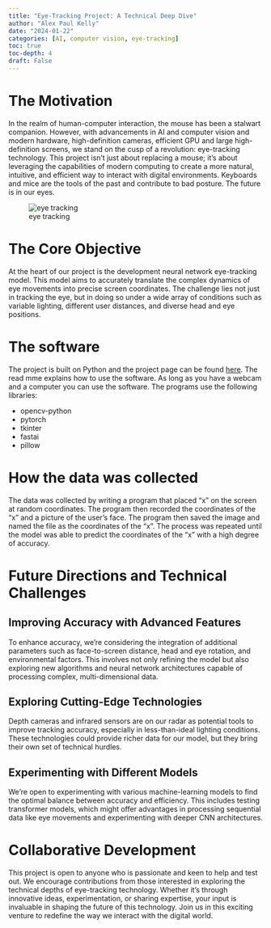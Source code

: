 ```yaml
---
title: "Eye-Tracking Project: A Technical Deep Dive"
author: "Alex Paul Kelly"
date: "2024-01-22"
categories: [AI, computer vision, eye-tracking]
toc: true
toc-depth: 4
draft: False
---
```


# The Motivation

In the realm of human-computer interaction, the mouse has been a stalwart companion. However, with advancements in AI and computer vision and modern hardware, high-definition cameras, efficient GPU and large high-definition screens, we stand on the cusp of a revolution: eye-tracking technology. This project isn't just about replacing a mouse; it's about leveraging the capabilities of modern computing to create a more natural, intuitive, and efficient way to interact with digital environments.  Keyboards and mice are the tools of the past and contribute to bad posture. The future is in our eyes.

![eye tracking](.\eye_tracking.png)


# The Core Objective

At the heart of our project is the development neural network eye-tracking model. This model aims to accurately translate the complex dynamics of eye movements into precise screen coordinates. The challenge lies not just in tracking the eye, but in doing so under a wide array of conditions such as variable lighting, different user distances, and diverse head and eye positions.

# The software 

The project is built on Python and the project page can be found [here](https://github.com/resolver101757/Eye-tracker).  The read mme explains how to use the software.  As long as you have a webcam and a computer you can use the software.  The programs use the following libraries:

- opencv-python
- pytorch
- tkinter 
- fastai 
- pillow

# How the data was collected 

The data was collected by writing a program that placed "x" on the screen at random coordinates. The program then recorded the coordinates of the "x" and a picture of the user's face. The program then saved the image and named the file as the coordinates of the "x". The process was repeated until the model was able to predict the coordinates of the "x" with a high degree of accuracy.

# Future Directions and Technical Challenges

## Improving Accuracy with Advanced Features

To enhance accuracy, we're considering the integration of additional parameters such as face-to-screen distance, head and eye rotation, and environmental factors. This involves not only refining the model but also exploring new algorithms and neural network architectures capable of processing complex, multi-dimensional data.

## Exploring Cutting-Edge Technologies

Depth cameras and infrared sensors are on our radar as potential tools to improve tracking accuracy, especially in less-than-ideal lighting conditions. These technologies could provide richer data for our model, but they bring their own set of technical hurdles.

## Experimenting with Different Models

We're open to experimenting with various machine-learning models to find the optimal balance between accuracy and efficiency. This includes testing transformer models, which might offer advantages in processing sequential data like eye movements and experimenting with deeper CNN architectures.

# Collaborative Development

This project is open to anyone who is passionate and keen to help and test out. We encourage contributions from those interested in exploring the technical depths of eye-tracking technology. Whether it's through innovative ideas, experimentation, or sharing expertise, your input is invaluable in shaping the future of this technology. Join us in this exciting venture to redefine the way we interact with the digital world.

